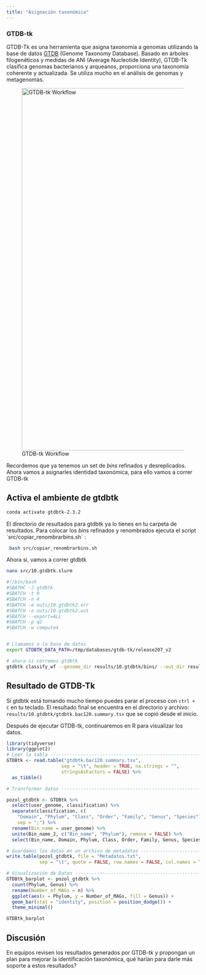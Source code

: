 ```yaml
---
title: "Asignación taxonómica"
---
```


### GTDB-tk

GTDB-Tk es una herramienta que asigna taxonomía a genomas utilizando la base de datos [GTDB](https://gtdb.ecogenomic.org/) (Genome Taxonomy Database). Basado en árboles filogenéticos y medidas de ANI (Average Nucleotide Identity), GTDB-Tk clasifica genomas bacterianos y arqueanos, proporciona una taxonomía coherente y actualizada. Se utiliza mucho en el análisis de genomas y metagenomas.

![GTDB-tk Workflow](Figures/GTDB-tk_worflow.png){fig-align="center" width="944"}

Recordemos que ya tenemos un set de *bins* refinados y desreplicados. Ahora vamos a asignarles identidad taxonómica, para ello vamos a correr GTDB-tk

::: callout-important
## Activa el ambiente de gtdbtk

``` bash
conda activate gtdbtk-2.3.2
```
:::

El directorio de resultados para gtdbtk ya lo tienes en tu carpeta de resultados. Para colocar los *bins* refinados y renombrados ejecuta el script \`src/copiar_renombrarbins.sh\` :

``` bash
 bash src/copiar_renombrarbins.sh
```

Ahora si, vamos a correr gtdbtk

``` bash
nano src/10.gtdbtk.slurm
```

``` bash
#!/bin/bash
#SBATHC -J gtdbtk
#SBATCH -t 0
#SBATCH -n 4
#SBATCH -e outs/10.gtdbtk2.err
#SBATCH -o outs/10.gtdbtk2.out
#SBATCH --export=ALL
#SBATCH -p q2
#SBATCH -w compute4


# Llamamos a la base de datos
export GTDBTK_DATA_PATH=/tmp/databases/gtdb-tk/release207_v2

# ahora si corremos gtdbtk
gtdbtk classify_wf --genome_dir results/10.gtdbtk/bins/ --out_dir results/10.gtdbtk/ --cpus 4 -x fasta --mash_db /tmp/databases/gtdb-tk/release207_v2/mash/ # --skip_ani_screen
```

::: callout-caution
## Resultado de GTDB-Tk

Si gtdbtk está tomando mucho tiempo puedes parar el proceso con `ctrl + C` en tu teclado. El resultado final se encuentra en el directorio y archivo: `results/10.gtdbtk/gtdbtk.bac120.summary.tsv` que se copió desde el inicio.
:::

Después de ejecutar GTDB-tk, continuaremos en R para visualizar los datos.

``` r
library(tidyverse)
library(ggplot2)
# Leer la tabla ------------------------------------------------------------####
GTDBtk <- read.table("gtdbtk.bac120.summary.tsv", 
                    sep = "\t", header = TRUE, na.strings = "", 
                    stringsAsFactors = FALSE) %>%
  as_tibble()

# Transformar datos --------------------------------------------------------####

pozol_gtdbtk <- GTDBtk %>%
  select(user_genome, classification) %>%
  separate(classification, c(
    "Domain", "Phylum", "Class", "Order", "Family", "Genus", "Species"), 
    sep = ";") %>%
  rename(Bin_name = user_genome) %>%
  unite(Bin_name_2, c("Bin_name", "Phylum"), remove = FALSE) %>%
  select(Bin_name, Domain, Phylum, Class, Order, Family, Genus, Species)

# Guardamos los datos en un archivo de metadatos ---------------------------####
write.table(pozol_gtdbtk, file = "Metadatos.txt", 
            sep = "\t", quote = FALSE, row.names = FALSE, col.names = TRUE)

# Visualización de Datos ---------------------------------------------------####
GTDBtk_barplot <- pozol_gtdbtk %>%
  count(Phylum, Genus) %>%
  rename(Number_of_MAGs = n) %>%
  ggplot(aes(x = Phylum, y = Number_of_MAGs, fill = Genus)) + 
  geom_bar(stat = "identity", position = position_dodge()) +
  theme_minimal()

GTDBtk_barplot
```

::: callout-important
## Discusión

En equipos revisen los resultados generados por GTDB-tk y propongan un plan para mejorar la identificación taxonómica, qué harían para darle más soporte a estos resultados?
:::
